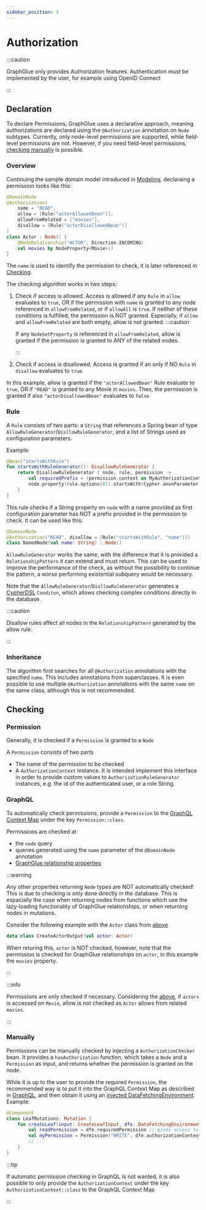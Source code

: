 ```yaml
---
sidebar_position: 3
---
```


# Authorization

:::caution

GraphGlue only provides Authorization features. Authentication must be implemented by the user, for example using OpenID Connect

:::

## Declaration

To declare Permissions, GraphGlue uses a declarative approach, meaning authorizations are declared using the `@Authorization` annotation on `Node` subtypes.
Currently, only node-level permissions are supported, while field-level permissions are not.
However, if you need field-level permissions, [checking manually](#manually) is possible.

### Overview

Continuing the sample domain model introduced in [Modeling](./modeling#overview), declaraing a permission looks like this:
```kotlin
@DomainNode
@Authorization(
    name = "READ",
    allow = [Rule("actorAllowedBean")],
    allowFromRelated = ["movies"],
    disallow = [Rule("actorDisallowedBean")]
)
class Actor : Node() {
    @NodeRelationship("ACTOR", Direction.INCOMING)
    val movies by NodeProperty<Movie>()
}
```

The `name` is used to identify the permission to check, it is later referenced in [Checking](#checking).

The checking algorithm works in two steps:
1. Check if access is allowed. Access is allowed if any `Rule` in `allow` evaluates to `true`, OR if the permission with `name` is granted to any node referenced in `allowFromRelated`, or if `allowAll` is `true`.
   If neither of these conditions is fulfilled, the permission is NOT granted.
   Especially, if `allow` and `allowFromRelated` are both empty, allow is not granted.
   :::caution

    If any `NodeSetProperty` is referenced in `allowFromRelated`, allow is granted if the permission is granted to ANY of the related nodes.

   :::
1. Check if access is disallowed. Access is granted if an only if NO `Rule` in `disallow` evaluates to `true`.

In this example, allow is granted if the `"actorAllowedBean"` Rule evaluate to `true`, OR if `"READ"` is granted to any Movie in `movies`.
Then, the permission is granted if also `"actorDisallowedBean"` evaluates to `false`

### Rule

A `Rule` consists of two parts: a `String` that references a Spring bean of type `AllowRuleGenerator`/`DisllowRuleGenerator`, and a list of Strings used as configuration parameters.

Example:
```kotlin
@Bean("startsWithRule")
fun startsWithRuleGenerator(): DisallowRuleGenerator {
    return DisallowRuleGenerator { node, rule, permission ->
        val requiredPrefix = (permission.context as MyAuthorizationContext).prefix
        node.property(rule.options[0]).startsWith(Cypher.anonParameter(requiredPrefix))
    }
}
```
This rule checks if a String property on `node` with a name provided as first configuration parameter has NOT a prefix provided in the permission to check.
It can be used like this:
```kotlin
@DomainNode
@Authorization("READ", disallow = [Rule("startsWithRule", "name")])
class NamedNode(val name: String) : Node()
```

`AllowRuleGenerator` works the same, with the difference that it is provided a `RelationshipPattern` it can extend and must return.
This can be used to improve the performance of the check, as without the possibility to continue the pattern, a worse performing existential subquery would be necessary.

Note that the `AllowRuleGenerator`/`DisllowRuleGenerator` generates a [CypherDSL](https://neo4j-contrib.github.io/cypher-dsl/current/) `Conditon`, which allows checking complex conditions directly in the database.

:::caution

Disallow rules affect all nodes in the `RelationshipPattern` generated by the allow rule.

:::

### Inheritance

The algorithm first searches for all `@Authorization` annotations with the specified `name`.
This includes annotations from superclasses.
It is even possible to use multiple `@Authorization` annotations with the same `name` on the same class, although this is not recommended.

## Checking

### Permission

Generally, it is checked if a `Permission` is granted to a `Node`

A `Permission` consists of two parts
- The name of the permission to be checked
- A `AuthorizationContext` instance. It is intended implement this interface in order to provide custom values to `AuthorizationRuleGenerator` instances, e.g. the id of the authenticated user, or a role String.

### GraphQL

To automatically check permissions, provide a `Permission` to the [GraphQL Context Map](https://opensource.expediagroup.com/graphql-kotlin/docs/server/spring-server/spring-graphql-context) under the key `Permission::class`.

Permissions are checked at
- the `node` query
- queries generated using the `name` parameter of the `@DomainNode` annotation
- [GraphGlue relationship properties](./modeling#graphglue-relationships)

:::warning

Any other properties returning `Node` types are NOT automatically checked!
This is due to checking is only done directly in the database.
This is espacially the case when returning nodes from functions which use the lazy-loading functionality of GraphGlue relationships, or when returning nodes in mutations.

Consider the following example with the `Actor` class from [above](#overview)
```kotlin
data class CreateActorOutput(val actor: Actor)
```
When returing this, `actor` is NOT checked, however, note that the permission is checked for GraphGlue relationships on `actor`, in this example the `movies` property.

:::

:::info

Permissions are only checked if necessary. 
Considering the [above](#overview), if `actors` is accessed on `Movie`, allow is not checked as `Actor` allows from related `movies`.

:::

### Manually

Permissions can be manually checked by injecting a `AuthorizationChecker` bean.
It provides a `hasAuthorization` function, which takes a `Node` and a `Permission` as input, and returns whether the permission is granted on the node.

While it is up to the user to provide the required `Permission`, the recommended way is to put it into the GraphQL Context Map as described in [GraphQL](#graphql), and then obtain it using an [injected DataFetchingEnvironment](https://opensource.expediagroup.com/graphql-kotlin/docs/schema-generator/execution/data-fetching-environment/).  
Example:
```kotlin
@Component
class LeafMutations: Mutation {
    fun createLeaf(input: CreateLeafInput, dfe: DataFetchingEnvironment): CreateLeafOutput {
        val readPermission = dfe.requiredPermission // gives access to the permission under the key Permission::class
        val myPermission = Permission("WRITE", dfe.authorizationContext) // AuthorizationContext from the Permission
        // ...
    }
}
```

:::tip

If automatic permission checking in GraphQL is not wanted, it is also possible to only provide the `AuthorizationContext` under the key `AuthorizationContext::class` to the GraphQL Context Map

:::